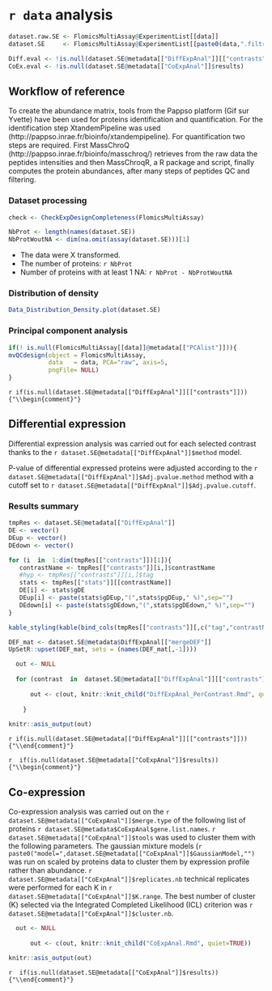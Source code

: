 
# `r data` analysis

```r

dataset.raw.SE <- FlomicsMultiAssay@ExperimentList[[data]]
dataset.SE     <- FlomicsMultiAssay@ExperimentList[[paste0(data,".filtred")]]

Diff.eval <- !is.null(dataset.SE@metadata[["DiffExpAnal"]][["contrasts"]])
CoEx.eval <- !is.null(dataset.SE@metadata[["CoExpAnal"]]$results)

```


## Workflow of reference 

  To create the abundance matrix, tools from the Pappso platform (Gif sur Yvette) have been used for proteins identification and quantification.
  For the identification step XtandemPipeline was used (http://pappso.inrae.fr/bioinfo/xtandempipeline). For quantification two steps are required.
  First MassChroQ (http://pappso.inrae.fr/bioinfo/masschroq/) retrieves from the raw data the peptides intensities
  and then MassChroqR, a R package and script, finally computes the protein abundances, after many steps of peptides QC and filtering.


### Dataset processing

```r
check <- CheckExpDesignCompleteness(FlomicsMultiAssay)

NbProt <- length(names(dataset.SE))
NbProtWoutNA <- dim(na.omit(assay(dataset.SE)))[1]
```

* The data were X transformed.
* The number of proteins: `r NbProt`  
* Number of proteins with at least 1 NA: `r NbProt - NbProtWoutNA`

### Distribution of density 

```r
Data_Distribution_Density.plot(dataset.SE)
```


### Principal component analysis

```r
if(! is.null(FlomicsMultiAssay[[data]]@metadata[["PCAlist"]])){ 
mvQCdesign(object = FlomicsMultiAssay,
           data   = data, PCA="raw", axis=5, 
           pngFile= NULL) 
}
```


`r if(is.null(dataset.SE@metadata[["DiffExpAnal"]][["contrasts"]])) {"\\begin{comment}"}`

## Differential expression 

Differential expression analysis was carried out for each selected contrast thanks to the `r dataset.SE@metadata[["DiffExpAnal"]]$method` model. 

P-value of differential expressed proteins were adjusted according to the `r dataset.SE@metadata[["DiffExpAnal"]]$Adj.pvalue.method` method
with a cutoff set to `r dataset.SE@metadata[["DiffExpAnal"]]$Adj.pvalue.cutoff`.

### Results summary

```r

tmpRes <- dataset.SE@metadata[["DiffExpAnal"]]
DE <- vector()
DEup <- vector()
DEdown <- vector()

for (i  in  1:dim(tmpRes[["contrasts"]])[1]){
   contrastName <- tmpRes[["contrasts"]][i,]$contrastName
   #hyp <- tmpRes[["contrasts"]][i,]$tag
   stats <- tmpRes[["stats"]][[contrastName]]
   DE[i] <- stats$gDE
   DEup[i] <- paste(stats$gDEup,"(",stats$pgDEup," %)",sep="")
   DEdown[i] <- paste(stats$gDEdown,"(",stats$pgDEdown," %)",sep="")
}

```

```r
kable_styling(kable(bind_cols(tmpRes[["contrasts"]][,c("tag","contrastName")], data.frame("Nb DE"=DE,"Nb DEup"=DEup,"Nb DEdown"=DEdown)), row.names=TRUE, caption=NULL, format="html"),font_size=12)
```


```r

DEF_mat <- dataset.SE@metadata$DiffExpAnal[["mergeDEF"]]
UpSetR::upset(DEF_mat, sets = (names(DEF_mat[,-1]))) 
```


```r

  out <- NULL
  
  for (contrast  in  dataset.SE@metadata[["DiffExpAnal"]][["contrasts"]]$contrastName) {
    
      out <- c(out, knitr::knit_child("DiffExpAnal_PerContrast.Rmd", quiet=TRUE))  
      
    }
    
knitr::asis_output(out)

```

`r if(is.null(dataset.SE@metadata[["DiffExpAnal"]][["contrasts"]])) {"\\end{comment}"}`



`r  if(is.null(dataset.SE@metadata[["CoExpAnal"]]$results))  {"\\begin{comment}"}`


## Co-expression

Co-expression analysis was carried out on the `r dataset.SE@metadata[["CoExpAnal"]]$merge.type`
of the following list of proteins `r dataset.SE@metadata$CoExpAnal$gene.list.names`. 
`r dataset.SE@metadata[["CoExpAnal"]]$tools` was
used to cluster them with the following parameters. The gaussian mixture models (`r paste0("model=",dataset.SE@metadata[["CoExpAnal"]]$GaussianModel,"")` was run on scaled by proteins data to cluster them by expression profile rather than abundance.
`r dataset.SE@metadata[["CoExpAnal"]]$replicates.nb` technical replicates were performed for each K in `r dataset.SE@metadata[["CoExpAnal"]]$K.range`. 
The best number of cluster (K) selected via the Integrated Completed Likelihood (ICL) criterion 
was `r dataset.SE@metadata[["CoExpAnal"]]$cluster.nb`.



```r

  out <- NULL
 
      out <- c(out, knitr::knit_child("CoExpAnal.Rmd", quiet=TRUE))  
    
knitr::asis_output(out)

```

`r  if(is.null(dataset.SE@metadata[["CoExpAnal"]]$results)) {"\\end{comment}"}`

